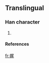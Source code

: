 ==Translingual==
===Han character===
{{Han char|rn=64|rad=手|as=07|sn=10|four=|canj=手尸竹山 (QSHU)}}
# {{defn|Han|sort=手07}}
====References====
{{Han ref|kx=0434.241|hdz=31888.011|uh=6364|ud=25444}}

[[fr:捤]]